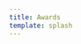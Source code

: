 ```yaml
---
title: Awards
template: splash
---
```



<div>
<Award
title="Best Paper Finalist Award in Robot Design"
location="Melbourne, Australia"
conference="ACM/IEEE International Conference on Human-Robot Interaction (HRI'25)"
date="Mar 2025"
/>
<Award
title="Best Oral Paper Finalist Award"
location="Nancy, France"
conference="IEEE-RAS 23rd International Conference on Humanoid Robots (Humanoids'24)"
date="Dec 2024"
/>
<Award
title="Best Paper Award in Entertainment and Amusement"
location="Abu Dhabi, UAE"
conference="37th IEEE/RSJ International Conference on Intelligent Robots and Systems (IROS'24)"
date="Oct. 2024"
/>
<Award
title="2024 Argoverse Supervised Scene Flow Challenge Winner"
location="Seattle, WA"
conference="IEEE Conference on Computer Vision and Pattern Recognition (CVPR'24)"
date="June 2024"
/>
<Award
title="Best Paper Award in Human Robot Interaction"
location="Yokohama, Japan"
conference="IEEE International Conference on Robotics and Automation (ICRA'24)"
date="May 2024"
/>
<Award
title="Finalist for Best EXPO Demo Award"
location="Yokohama, Japan"
conference="IEEE International Conference on Robotics and Automation (ICRA'24)"
date="May 2024"
/>
<Award
title="Best Student Paper Award"
location="Las Vegas, NV"
conference="American Institute of Aeronautics and Astronautics (AIAA'24) Aviation Forum"
date="Aug. 2024"
/>
<Award
title="Best Demo Finalist Award"
location="San Diego, CA"
conference="IEEE/RAS International Conference on Soft Robotics (RoboSoft'24)"
date="Apr 2024"
/>
<Award
title="Best Late Breaking Report Award"
location="Boulder, CO"
conference="ACM/IEEE International Conference on Human-Robot Interaction (HRI'24)"
date="Mar 2024"
/>
<Award
title="Finalist for Best Oral Paper Award"
location="Austin, TX"
conference="IEEE-RAS 22nd International Conference on Humanoid Robots (Humanoids'23)"
date="Dec 2023"
/>
<Award
title="Finalist for Best Paper Award in Deployed Systems"
location="London, UK"
conference="IEEE International Conference on Robotics and Automation (ICRA'23)"
date="May 2023"
/>
<Award
title="Best Student Paper Award"
location="Kyoto, Japan"
conference="35th IEEE/RSJ International Conference on Intelligent Robots and Systems (IROS'22)"
date="Oct 2022"
/>
<Award
title="Best Paper Award in Cognitive Robotics"
location="Brisbane, Australia"
conference="IEEE International Conference on Robotics and Automation (ICRA'18)"
date="May 2018"
/>
<Award
title="Best Paper Award in Cognitive Robotics"
location="Seattle, WA"
conference="IEEE International Conference on Robotics and Automation (ICRA'15)"
date="May 2015"
/>

</div>
